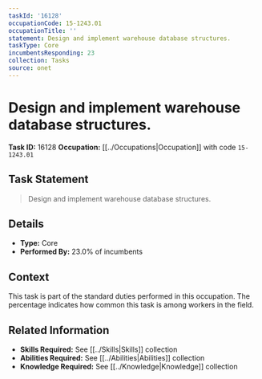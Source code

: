 ```yaml
---
taskId: '16128'
occupationCode: 15-1243.01
occupationTitle: ''
statement: Design and implement warehouse database structures.
taskType: Core
incumbentsResponding: 23
collection: Tasks
source: onet
---
```

# Design and implement warehouse database structures.

**Task ID:** 16128
**Occupation:** [[../Occupations|Occupation]] with code `15-1243.01`

## Task Statement

> Design and implement warehouse database structures.

## Details

- **Type:** Core
- **Performed By:** 23.0% of incumbents

## Context

This task is part of the standard duties performed in this occupation. The percentage indicates how common this task is among workers in the field.

## Related Information

- **Skills Required:** See [[../Skills|Skills]] collection
- **Abilities Required:** See [[../Abilities|Abilities]] collection
- **Knowledge Required:** See [[../Knowledge|Knowledge]] collection
